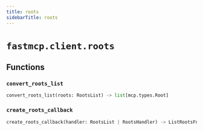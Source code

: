 ```yaml
---
title: roots
sidebarTitle: roots
---
```


# `fastmcp.client.roots`

## Functions

### `convert_roots_list` <sup><a href="https://github.com/pchaganti/gx-fast-mcp/blob/main/src/fastmcp/client/roots.py#L19" target="_blank"><Icon icon="github" style="width: 14px; height: 14px;" /></a></sup>

```python
convert_roots_list(roots: RootsList) -> list[mcp.types.Root]
```

### `create_roots_callback` <sup><a href="https://github.com/pchaganti/gx-fast-mcp/blob/main/src/fastmcp/client/roots.py#L33" target="_blank"><Icon icon="github" style="width: 14px; height: 14px;" /></a></sup>

```python
create_roots_callback(handler: RootsList | RootsHandler) -> ListRootsFnT
```
